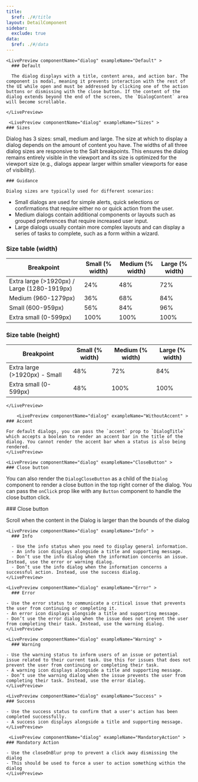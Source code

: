```yaml
---
title:
  $ref: ./#/title
layout: DetailComponent
sidebar:
  exclude: true
data:
  $ref: ./#/data
---
```


<LivePreviewControls>

    <LivePreview componentName="dialog" exampleName="Default" >
      ### Default

      The dialog displays with a title, content area, and action bar. The component is modal, meaning it prevents interaction with the rest of the UI while open and must be addressed by clicking one of the action buttons or dismissing with the close button. If the content of the dialog extends beyond the end of the screen, the `DialogContent` area will become scrollable.

    </LivePreview>

     <LivePreview componentName="dialog" exampleName="Sizes" >
    ### Sizes

Dialog has 3 sizes: small, medium and large. The size at which to display a dialog depends on the amount of content you have. The widths of all three dialog sizes are responsive to the Salt breakpoints. This ensures the dialog remains entirely visible in the viewport and its size is optimized for the viewport size (e.g., dialogs appear larger within smaller viewports for ease of visibility).

    ### Guidance

    Dialog sizes are typically used for different scenarios:

- Small dialogs are used for simple alerts, quick selections or confirmations that require either no or quick action from the user.
- Medium dialogs contain additional components or layouts such as grouped preferences that require increased user input.
- Large dialogs usually contain more complex layouts and can display a series of tasks to complete, such as a form within a wizard.

### Size table (width)

| **Breakpoint**                              | **Small (% width)** | **Medium (% width)** | **Large (% width)** |
| ------------------------------------------- | ------------------- | -------------------- | ------------------- |
| Extra large (>1920px) / Large (1280-1919px) | 24%                 | 48%                  | 72%                 |
| Medium (960-1279px)                         | 36%                 | 68%                  | 84%                 |
| Small (600-959px)                           | 56%                 | 84%                  | 96%                 |
| Extra small (0-599px)                       | 100%                | 100%                 | 100%                |

### Size table (height)

| **Breakpoint**                | **Small (% width)** | **Medium (% width)** | **Large (% width)** |
| ----------------------------- | ------------------- | -------------------- | ------------------- |
| Extra large (>1920px) - Small | 48%                 | 72%                  | 84%                 |
| Extra small (0-599px)         | 48%                 | 100%                 | 100%                |

    </LivePreview>

        <LivePreview componentName="dialog" exampleName="WithoutAccent" >
    ### Accent

    For default dialogs, you can pass the `accent` prop to `DialogTitle` which accepts a boolean to render an accent bar in the title of the dialog. You cannot render the accent bar when a status is also being rendered.
    </LivePreview>

    <LivePreview componentName="dialog" exampleName="CloseButton" >
    ### Close button

You can also render the `DialogCloseButton` as a child of the `Dialog` component to render a close button in the top right corner of the dialog. You can pass the `onClick` prop like with any `Button` component to handle the close button click.

</LivePreview>

<LivePreview componentName="dialog" exampleName="Scroll" >
    ### Close button

Scroll when the content in the Dialog is larger than the bounds of the dialog

</LivePreview>

    <LivePreview componentName="dialog" exampleName="Info" >
      ### Info

      - Use the info status when you need to display general information.
      - An info icon displays alongside a title and supporting message.
      - Don’t use the info dialog when the information concerns an issue. Instead, use the error or warning dialog.
      - Don’t use the info dialog when the information concerns a successful action. Instead, use the success dialog.
    </LivePreview>

    <LivePreview componentName="dialog" exampleName="Error" >
      ### Error

    - Use the error status to communicate a critical issue that prevents the user from continuing or completing it.
    - An error icon displays alongside a title and supporting message.
    - Don’t use the error dialog when the issue does not prevent the user from completing their task. Instead, use the warning dialog.
    </LivePreview>

    <LivePreview componentName="dialog" exampleName="Warning" >
      ### Warning

    - Use the warning status to inform users of an issue or potential issue related to their current task. Use this for issues that does not prevent the user from continuing or completing their task.
    - A warning icon displays alongside a title and supporting message.
    - Don’t use the warning dialog when the issue prevents the user from completing their task. Instead, use the error dialog.
    </LivePreview>

    <LivePreview componentName="dialog" exampleName="Success" >
    ### Success

    - Use the success status to confirm that a user's action has been completed successfully.
    - A success icon displays alongside a title and supporting message.
    </LivePreview>

     <LivePreview componentName="dialog" exampleName="MandatoryAction" >
    ### Mandatory Action

    - Use the closeOnBlur prop to prevent a click away dismissing the dialog
    - This should be used to force a user to action something within the dialog
    </LivePreview>

</LivePreviewControls>
